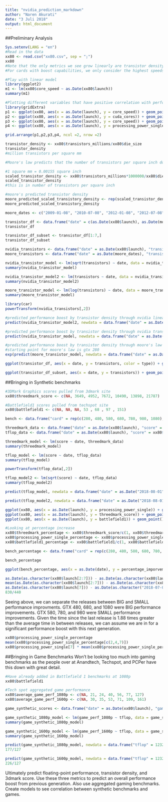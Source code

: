 ```yaml
---
title: "nvidia_prediction_markdown"
author: "Naren Akurati"
date: "3 Juli 2018"
output: html_document
---
```


##Preliminary Analysis
```r
Sys.setenv(LANG = "en")
#Read in the data
xx80 <- read.csv("xx80.csv", sep = ";")
xx80
#Note that the only metrics we see grow linearly are transistor density, cuda core count, core speed, and processing power
#For cards with boost capabilities, we only consider the highest speeds, as performance benchmarks always bring out these speeds in the cards

#Play with linear model
library(ggplot2)
m1 <- lm(xx80$core_speed ~ as.Date(xx80$launch))
summary(m1)

#Plotting different variables that have positive correlation with performance
library(gridExtra)
p1 <- ggplot(xx80, aes(x = as.Date(launch), y = core_speed)) + geom_point() + geom_smooth(se=FALSE)
p2 <- ggplot(xx80, aes(x = as.Date(launch), y = cuda_cores)) + geom_point() + geom_smooth(se=FALSE)
p3 <- ggplot(xx80, aes(x = as.Date(launch), y = core_speed)) + geom_point() + geom_smooth(se=FALSE)
p4 <- ggplot(xx80, aes(x = as.Date(launch), y = processing_power_single)) + geom_point() + geom_smooth(se=FALSE)

grid.arrange(p1,p2,p3,p4, ncol =2, nrow =2)

transistor_density <- xx80$transistors_millions/xx80$die_size
transistor_density
#million transistors per square mm

#Moore's law predicts that the number of transistors per square inch doubles each year

#1 square mm = 0.00155 square inch
scaled_transistor_density <- xx80$transistors_millions*1000000/xx80$die_size*0.00155
scaled_transistor_density
#this is in number of transistors per square inch

#moore's predicted transistor density
moore_predicted_scaled_transistory_density <- rep(scaled_transistor_density[1], 9) * c(1,2,4,8,16,32,64,128,256)
moore_predicted_scaled_transistory_density

moore_dates <- c("2009-01-08", "2010-07-08", "2012-01-08", "2012-07-08", "2014-01-08", "2015-07-08", "2017-01-08", "2018-07-08", "2020-01-08")

transistor_df <- data.frame("date" = c(as.Date(xx80$launch), as.Date(moore_dates)), "transistors" = c(scaled_transistor_density, moore_predicted_scaled_transistory_density), "type" = c(rep("real", 7), rep("moore", 9))) 
transistor_df

transistor_df_subset <- transistor_df[1:7,]
transistor_df_subset

nvidia_transistors <- data.frame("date" = as.Date(xx80$launch), "transistors" = scaled_transistor_density)
moore_transistors <- data.frame("date" = as.Date(moore_dates), "transistors" = moore_predicted_scaled_transistory_density)

nvidia_transistor_model <- lm(sqrt(transistors) ~ date, data = nvidia_transistors)
summary(nvidia_transistor_model)

nvidia_transistor_model2 <- lm(transistors ~ date, data = nvidia_transistors)
summary(nvidia_transistor_model2)

moore_transistor_model <- lm(log(transistors) ~ date, data = moore_transistors)
summary(moore_transistor_model)

library(car)
powerTransform(nvidia_transistors[,2])

#predicted performance boost by transistor density through nvidia linear model
predict(nvidia_transistor_model2, newdata = data.frame("date" = as.Date("2018-08-01")), type = "response")/nvidia_transistors[7,2]

#predicted performance boost by transistor density through nvidia transformed model
predict(nvidia_transistor_model, newdata = data.frame("date" = as.Date("2018-08-01")), type = "response")^2/nvidia_transistors[7,2]

#predicted performance boost by transistor density through moore's law
#starting point for moore's law is gtx 280
exp(predict(moore_transistor_model, newdata = data.frame("date" = as.Date("2018-08-01")), type = "response"))/nvidia_transistors[7,2]

ggplot(transistor_df, aes(x = date, y = transistors, color = type)) + geom_point() + geom_smooth(se=FALSE) + geom_point(aes(x=as.Date("2018-08-01"), y=predict(nvidia_transistor_model, newdata = data.frame("date" = as.Date("2018-08-01")), type = "response")^2), shape = 16, color = "black", size = 2) + geom_point(aes(x=as.Date("2018-08-01"), y=predict(nvidia_transistor_model2, newdata = data.frame("date" = as.Date("2018-08-01")), type = "response")), shape = 16, color = "black", size = 2) + geom_point(aes(x=as.Date("2018-08-01"), y=exp(predict(moore_transistor_model, newdata = data.frame("date" = as.Date("2018-08-01")), type = "response"))), color = "black", size = 2) + xlim(as.Date("2009-01-08"), as.Date("2018-08-02"))

ggplot(transistor_df_subset, aes(x = date, y = transistors)) + geom_point() + geom_smooth(se=FALSE) + geom_point(aes(x=as.Date("2018-08-01"), y=predict(nvidia_transistor_model, newdata = data.frame("date" = as.Date("2018-08-01")), type = "response")^2), shape = 16, color = "black", size = 2) + geom_point(aes(x=as.Date("2018-08-01"), y=predict(nvidia_transistor_model2, newdata = data.frame("date" = as.Date("2018-08-01")), type = "response")), shape = 16, color = "black", size = 2)


```

##Bringing in Synthetic benchmarks
```r
#3DMark Graphics scores pulled from 3dmark site
xx80$threedmark_score <- c(NA, 3649, 4952, 7672, 10490, 13898, 21787)

#Battlefield1 scores pulled from techspot site
xx80$battlefield1 <- c(NA, NA, NA, 53 , 68 , 97 , 151)

bench <- data.frame("card" = rep(c(280, 480, 580, 680, 780, 980, 1080),3), "score" = c(xx80$processing_power_single, xx80$threedmark_score, xx80$battlefield1), "category" = c(rep("teraflops", 7), rep("3d_mark_score", 7), rep("battlefield1_fps", 7)), "date" = rep(xx80$launch, 3))

threedmark_data <- data.frame("date" = as.Date(xx80$launch), "score" = xx80$threedmark_score)
tflop_data <- data.frame("date" = as.Date(xx80$launch), "score" = xx80$processing_power_single)

threedmark_model <- lm(score ~ date, threedmark_data)
summary(threedmark_model)

tflop_model <- lm(score ~ date, tflop_data)
summary(tflop_model)

powerTransform(tflop_data[,2])

tflop_model2 <- lm(sqrt(score) ~ date, tflop_data)
summary(tflop_model2)

predict(tflop_model, newdata = data.frame("date" = as.Date("2018-08-01")), type = "response")

predict(tflop_model2, newdata = data.frame("date" = as.Date("2018-08-01")), type = "response")^2

ggplot(xx80, aes(x = as.Date(launch), y = processing_power_single)) + geom_point() + geom_smooth(se=FALSE, color = "#619CFF")
ggplot(xx80, aes(x = as.Date(launch), y = threedmark_score)) + geom_point() + geom_smooth(se=FALSE, color = "#F8766D")
ggplot(xx80, aes(x = as.Date(launch), y = battlefield1)) + geom_point() + geom_smooth(se=FALSE, color = "#00BA38")

#Looking at percentage increase
xx80$threedmark_percentage <- xx80$threedmark_score/c(1, xx80$threedmark_score[1:6])
xx80$processing_power_single_percentage <- xx80$processing_power_single/c(NA, xx80$processing_power_single[1:6])
xx80$battlefield1_percentage <- xx80$battlefield1/c(1, xx80$battlefield1[1:6])

bench_percentage <- data.frame("card" = rep(c(280, 480, 580, 680, 780, 980, 1080),3), "percentage_imporvement" = c(xx80$processing_power_single_percentage, xx80$threedmark_percentage, xx80$battlefield1_percentage), "category" = c(rep("teraflops", 7), rep("3d_mark_score", 7), rep("battlefield1_fps", 7)), "date" = rep(xx80$launch, 3))

bench_percentage

ggplot(bench_percentage, aes(x = as.Date(date), y = percentage_imporvement, color = category)) + geom_point() + geom_smooth(se=FALSE)

as.Date(as.character(xx80$launch[2:7])) - as.Date(as.character(xx80$launch[1:6]))
mean(as.Date(as.character(xx80$launch[2:7])) - as.Date(as.character(xx80$launch[1:6])))
as.Date(as.character(xx80$launch[7])) - as.Date(as.character("2018-07-05"))
830/440
```

Seeing above, we can separate the releases between BIG and SMALL performance improvments. GTX 480, 680, and 1080 were BIG performance improvements. GTX 580, 780, and 980 were SMALL performance improvements. Given the time since the last release is 1.88 times greater than the average time in between releases, we can assume we are in for a significant performance boost with this next generation.
```r
xx80$processing_power_single_percentage
mean(xx80$processing_power_single_percentage[c(2,4,7)])
xx80$processing_power_single[7] * mean(xx80$processing_power_single_percentage[c(2,4,7)])
```

##Bringing in Game Benchmarks
Won't be looking too much into gaming benchmarks as the people over at Anandtech, Techspot, and PCPer have this down with great detail.
```r
#Have already added in Battlefield 1 benchmarks at 1080p
xx80$battlefield1

#Tech spot aggregated game performance
xx80$average_game_perf_1080p <- c(NA, 21, 24, 40, 56, 77, 127)
xx80$average_game_perf_1600p <- c(NA, 30, 35, 53, 71, 109, 161)

game_synthetic_scores <- data.frame("date" = as.Date(xx80$launch), "game_perf_1080p" = xx80$average_game_perf_1080p, "game_perf_1600p" = xx80$average_game_perf_1600p, "tflop" = xx80$processing_power_single, "threedmark" = xx80$threedmark_score)

game_synthetic_1080p_model <- lm(game_perf_1080p ~ tflop, data = game_synthetic_scores)
summary(game_synthetic_1080p_model)

game_synthetic_1600p_model <- lm(game_perf_1600p ~ tflop, data = game_synthetic_scores)
summary(game_synthetic_1600p_model)

predict(game_synthetic_1080p_model, newdata = data.frame("tflop" = 12328.65, type = "response"))
177/127

predict(game_synthetic_1600p_model, newdata = data.frame("tflop" = 12328.65, type = "response"))
226/127
```

Ultimately predict floating-point performance, transistor density, and 3dmark score. Use these three metrics to predict an overall performance boost from previous generation. Also use aggregated gaming benchmarks. Create models to see correlation between synthetic benchmarks and games.